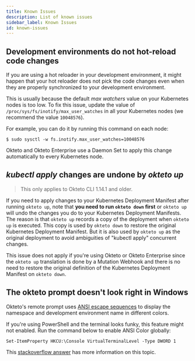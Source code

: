 ```yaml
---
title: Known Issues
description: List of known issues
sidebar_label: Known Issues
id: known-issues
---
```


## Development environments do not hot-reload code changes

If you are using a hot reloader in your development environment, it might happen that your hot reloader does not pick the code changes even when they are properly synchronized to your development environment.

This is usually because the default *max watchers* value on your Kubernetes nodes is too low. To fix this issue, update the value of `/proc/sys/fs/inotify/max_user_watches` in all your Kubernetes nodes (we recommend the value `10048576`).

For example, you can do it by running this command on each node:

```console
$ sudo sysctl -w fs.inotify.max_user_watches=10048576
```

Okteto and Okteto Enterprise use a Daemon Set to apply this change automatically to every Kubernetes node.

## *kubectl apply* changes are undone by *okteto up*

> This only applies to Okteto CLI 1.14.1 and older.

If you need to apply changes to your Kubernetes Deployment Manifest after running `okteto up`, note that **you need to run `okteto down` first** or `okteto up` will undo the changes you do to your Kubernetes Deployment Manifests. The reason is that `okteto up` records a copy of the deployment when `okteto up` is executed. This copy is used by `okteto down` to restore the original Kubernetes Deployment Manifest. But it is also used by `okteto up` as the original deployment to avoid ambiguities of "kubectl apply" concurrent changes.

This issue does not apply if you're using Okteto or Okteto Enterprise since the `okteto up` translation is done by a Mutation Webhook and there is no need to restore the original definition of the Kubernetes Deployment Manifest on `okteto down`.

## The okteto prompt doesn't look right in Windows

Okteto's remote prompt uses [ANSI escape sequences](https://devblogs.microsoft.com/commandline/whats-new-in-windows-console-in-windows-10-fall-creators-update/) to display the namespace and development environment name in different colors. 

If you're using PowerShell and the terminal looks funky, this feature might not enabled. Run the command below to enable ANSI Color globally:

```console
Set-ItemProperty HKCU:\Console VirtualTerminalLevel -Type DWORD 1
```

This [stackoverflow answer](https://stackoverflow.com/questions/51680709/colored-text-output-in-powershell-console-using-ansi-vt100-codes) has more information on this topic.
